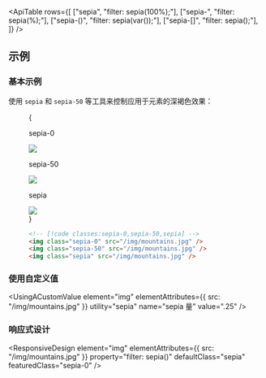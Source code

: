 

<ApiTable
  rows={[
    ["sepia", "filter: sepia(100%);"],
    ["sepia-<number>", "filter: sepia(<number>%);"],
    ["sepia-(<custom-property>)", "filter: sepia(var(<custom-property>));"],
    ["sepia-[<value>]", "filter: sepia(<value>);"],
  ]}
/>

## 示例

### 基本示例

使用 `sepia` 和 `sepia-50` 等工具来控制应用于元素的深褐色效果：

<Figure>

<Example padding={false}>
  {
    <div className="flex scroll-p-8 justify-center overflow-scroll sm:block sm:overflow-visible">
      <div className="flex shrink-0 items-center justify-around gap-6 p-8 font-mono font-bold sm:gap-4">
        <div className="flex shrink-0 flex-col items-center">
          <p className="mb-3 text-center font-mono text-xs font-medium text-gray-500 dark:text-gray-400">sepia-0</p>
          <div className="relative sepia-0">
            <img
              className="size-24 rounded-lg object-cover"
              src="https://images.unsplash.com/photo-1554629947-334ff61d85dc?ixid=MnwxMjA3fDB8MHxwaG90by1wYWdlfHx8fGVufDB8fHx8&ixlib=rb-1.2.1&auto=format&fit=crop&w=1000&h=1000&q=90"
            />
            <div className="absolute inset-0 rounded-lg ring-1 ring-black/10 ring-inset"></div>
          </div>
        </div>
        <div className="flex shrink-0 flex-col items-center">
          <p className="mb-3 text-center font-mono text-xs font-medium text-gray-500 dark:text-gray-400">sepia-50</p>
          <div className="relative sepia-50">
            <img
              className="size-24 rounded-lg object-cover"
              src="https://images.unsplash.com/photo-1554629947-334ff61d85dc?ixid=MnwxMjA3fDB8MHxwaG90by1wYWdlfHx8fGVufDB8fHx8&ixlib=rb-1.2.1&auto=format&fit=crop&w=1000&h=1000&q=90"
            />
            <div className="absolute inset-0 rounded-lg ring-1 ring-black/10 ring-inset"></div>
          </div>
        </div>
        <div className="flex shrink-0 flex-col items-center">
          <p className="mb-3 text-center font-mono text-xs font-medium text-gray-500 dark:text-gray-400">sepia</p>
          <div className="relative sepia">
            <img
              className="size-24 rounded-lg object-cover"
              src="https://images.unsplash.com/photo-1554629947-334ff61d85dc?ixid=MnwxMjA3fDB8MHxwaG90by1wYWdlfHx8fGVufDB8fHx8&ixlib=rb-1.2.1&auto=format&fit=crop&w=1000&h=1000&q=90"
            />
            <div className="absolute inset-0 rounded-lg ring-1 ring-black/10 ring-inset"></div>
          </div>
        </div>
      </div>
    </div>
  }
</Example>

```html
<!-- [!code classes:sepia-0,sepia-50,sepia] -->
<img class="sepia-0" src="/img/mountains.jpg" />
<img class="sepia-50" src="/img/mountains.jpg" />
<img class="sepia" src="/img/mountains.jpg" />
```

</Figure>

### 使用自定义值

<UsingACustomValue
  element="img"
  elementAttributes={{ src: "/img/mountains.jpg" }}
  utility="sepia"
  name="sepia 量"
  value=".25"
/>

### 响应式设计

<ResponsiveDesign
  element="img"
  elementAttributes={{ src: "/img/mountains.jpg" }}
  property="filter: sepia()"
  defaultClass="sepia"
  featuredClass="sepia-0"
/>
